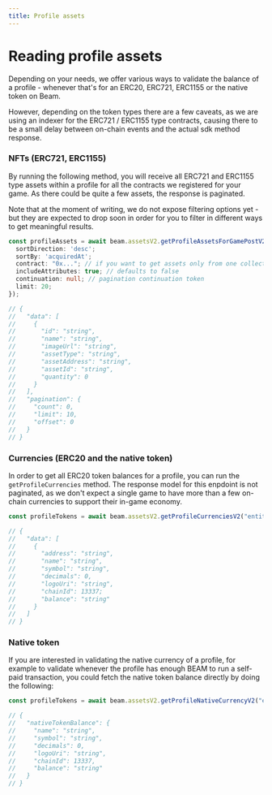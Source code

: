 ```yaml
---
title: Profile assets
---
```


# Reading profile assets

Depending on your needs, we offer various ways to validate the balance of a profile - whenever that's for an ERC20, ERC721, ERC1155 or the native token on Beam.

However, depending on the token types there are a few caveats, as we are using an indexer for the ERC721 / ERC1155 type contracts, causing there to be a small delay between on-chain events and the actual sdk method response.

### NFTs (ERC721, ERC1155)

By running the following method, you will receive all ERC721 and ERC1155 type assets within a profile for all the contracts we registered for your game. As there could be quite a few assets, the response is paginated.

Note that at the moment of writing, we do not expose filtering options yet - but they are expected to drop soon in order for you to filter in different ways to get meaningful results.

```typescript
const profileAssets = await beam.assetsV2.getProfileAssetsForGamePostV2("entity-id", {
  sortDirection: 'desc';
  sortBy: 'acquiredAt';
  contract: "0x..."; // if you want to get assets only from one collection, null/undefined otherwise
  includeAttributes: true; // defaults to false
  continuation: null; // pagination continuation token
  limit: 20;
});

// {
//   "data": [
//     {
//       "id": "string",
//       "name": "string",
//       "imageUrl": "string",
//       "assetType": "string",
//       "assetAddress": "string",
//       "assetId": "string",
//       "quantity": 0
//     }
//   ],
//   "pagination": {
//     "count": 0,
//     "limit": 10,
//     "offset": 0
//   }
// }
```

### Currencies (ERC20 and the native token)

In order to get all ERC20 token balances for a profile, you can run the `getProfileCurrencies` method. The response model for this enpdoint is not paginated, as we don't expect a single game to have more than a few on-chain currencies to support their in-game economy.

```typescript
const profileTokens = await beam.assetsV2.getProfileCurrenciesV2("entity-id");

// {
//   "data": [
//     {
//       "address": "string",
//       "name": "string",
//       "symbol": "string",
//       "decimals": 0,
//       "logoUri": "string",
//       "chainId": 13337;
//       "balance": "string"
//     }
//   ]
// }
```

### Native token

If you are interested in validating the native currency of a profile, for example to validate whenever the profile has enough BEAM to run a self-paid transaction, you could fetch the native token balance directly by doing the following:

```typescript
const profileTokens = await beam.assetsV2.getProfileNativeCurrencyV2("entity-id");

// {
//   "nativeTokenBalance": {
//     "name": "string",
//     "symbol": "string",
//     "decimals": 0,
//     "logoUri": "string",
//     "chainId": 13337,
//     "balance": "string"
//   }
// }
```
